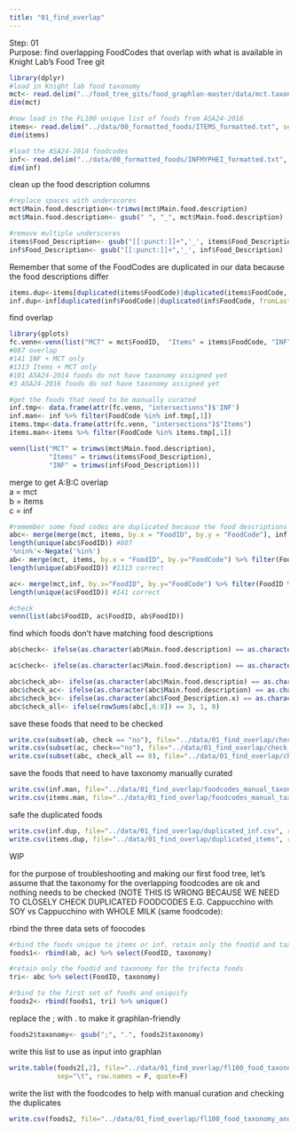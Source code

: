 ```yaml
---
title: "01_find_overlap"
---
```


Step: 01    
Purpose: find overlapping FoodCodes that overlap with what is available in Knight Lab's Food Tree git   

```r
library(dplyr)
#load in Knight lab food taxonomy
mct<- read.delim("../food_tree_gits/food_graphlan-master/data/mct.taxonomy.txt", sep="\t")
dim(mct)

#now load in the FL100 unique list of foods from ASA24-2016
items<- read.delim("../data/00_formatted_foods/ITEMS_formatted.txt", sep="\t")
dim(items)

#load the ASA24-2014 foodcodes
inf<- read.delim("../data/00_formatted_foods/INFMYPHEI_formatted.txt", sep="\t")
dim(inf)
```

clean up the food description columns
```r
#replace spaces with underscores
mct$Main.food.description<-trimws(mct$Main.food.description)
mct$Main.food.description<- gsub(" ", "_", mct$Main.food.description)

#remove multiple underscores
items$Food_Description<- gsub("[[:punct:]]+",'_', items$Food_Description)
inf$Food_Description<- gsub("[[:punct:]]+",'_', inf$Food_Description)

```


Remember that some of the FoodCodes are duplicated in our data because the food descriptions differ
```r
items.dup<-items[duplicated(items$FoodCode)|duplicated(items$FoodCode, fromLast=TRUE),]
inf.dup<-inf[duplicated(inf$FoodCode)|duplicated(inf$FoodCode, fromLast=TRUE),]

```


find overlap  
```r
library(gplots)
fc.venn<-venn(list("MCT" = mct$FoodID,  "Items" = items$FoodCode, "INF" = inf$FoodCode))
#887 overlap 
#141 INF + MCT only 
#1313 Items + MCT only
#101 ASA24-2014 foods do not have taxonomy assigned yet
#3 ASA24-2016 foods do not have taxonomy assigned yet 

#get the foods that need to be manually curated
inf.tmp<- data.frame(attr(fc.venn, "intersections")$'INF')
inf.man<- inf %>% filter(FoodCode %in% inf.tmp[,1])
items.tmp<-data.frame(attr(fc.venn, "intersections")$"Items")
items.man<-items %>% filter(FoodCode %in% items.tmp[,1])

venn(list("MCT" = trimws(mct$Main.food.description),  
          "Items" = trimws(items$Food_Description), 
          "INF" = trimws(inf$Food_Description)))


```

merge to get A:B:C overlap  
a = mct   
b = items  
c = inf  
```r
#remember some food codes are duplicated because the food descriptions differ
abc<- merge(merge(mct, items, by.x = "FoodID", by.y = "FoodCode"), inf, by.x= "FoodID", by.y="FoodCode")
length(unique(abc$FoodID)) #887
'%nin%'<-Negate('%in%')
ab<- merge(mct, items, by.x = "FoodID", by.y="FoodCode") %>% filter(FoodID %nin% inf$FoodCode)
length(unique(ab$FoodID)) #1313 correct

ac<- merge(mct,inf, by.x="FoodID", by.y="FoodCode") %>% filter(FoodID %nin% items$FoodCode)
length(unique(ac$FoodID)) #141 correct

#check
venn(list(abc$FoodID, ac$FoodID, ab$FoodID))
```

find which foods don't have matching food descriptions
```r
ab$check<- ifelse(as.character(ab$Main.food.description) == as.character(ab$Food_Description),"yes", "no")

ac$check<- ifelse(as.character(ac$Main.food.description) == as.character(ac$Food_Description),"yes", "no")

abc$check_ab<- ifelse(as.character(abc$Main.food.descriptio) == as.character(abc$Food_Description.x), 1, 0)
abc$check_ac<- ifelse(as.character(abc$Main.food.description) == as.character(abc$Food_Description.y), 1, 0)
abc$check_bc<- ifelse(as.character(abc$Food_Description.x) == as.character(abc$Food_Description.y), 1, 0)
abc$check_all<- ifelse(rowSums(abc[,6:8]) == 3, 1, 0)
```

save these foods that need to be checked
```r
write.csv(subset(ab, check == "no"), file="../data/01_find_overlap/check_mct_items.csv", row.names=F)
write.csv(subset(ac, check=="no"), file="../data/01_find_overlap/check_mct_infmyphei.csv", row.names=F)
write.csv(subset(abc, check_all == 0), file="../data/01_find_overlap/check_mct_items_infmyphei.csv", row.names=F)
```

save the foods that need to have taxonomy manually curated   
```r
write.csv(inf.man, file="../data/01_find_overlap/foodcodes_manual_taxonomy_inf.csv", row.names=F)
write.csv(items.man, file="../data/01_find_overlap/foodcodes_manual_taxonomy_items.csv", row.names=F)
```

safe the duplicated foods
```r
write.csv(inf.dup, file="../data/01_find_overlap/duplicated_inf.csv", row.names=F)
write.csv(items.dup, file="../data/01_find_overlap/duplicated_items", row.names=F)
```


######### WIP ########## 

for the purpose of troubleshooting and making our first food tree, let's assume that the taxonomy for the overlapping foodcodes are ok and nothing needs to be checked (NOTE THIS IS WRONG BECAUSE WE NEED TO CLOSELY CHECK DUPLICATED FOODCODES E.G. Cappucchino with SOY vs Cappucchino with WHOLE MILK (same foodcode):   

rbind the three data sets of foocodes   
```r
#rbind the foods unique to items or inf, retain only the foodid and taxonomy
foods1<- rbind(ab, ac) %>% select(FoodID, taxonomy)

#retain only the foodid and taxonomy for the trifecta foods
tri<- abc %>% select(FoodID, taxonomy)

#rbind to the first set of foods and uniquify 
foods2<- rbind(foods1, tri) %>% unique()
```

replace the ; with . to make it graphlan-friendly
```r
foods2$taxonomy<- gsub(";", ".", foods2$taxonomy)
```

write this list to use as input into graphlan 
```r
write.table(foods2[,2], file="../data/01_find_overlap/fl100_food_taxonomy_PRACTICE.txt", 
            sep="\t", row.names = F, quote=F)
```

write the list with the foodcodes to help with manual curation and checking the duplicates  
```r
write.csv(foods2, file="../data/01_find_overlap/fl100_food_taxonomy_and_FoodCodes.csv", row.names=F )
```

